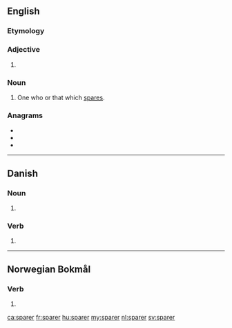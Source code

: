 ==English==

===Etymology===
{{suffix|en|spare|er}}

===Adjective===
{{head|en|adjective comparative form}}

# {{en-comparative of|spare}}

===Noun===
{{en-noun}}

# One who or that which [[spare]]s.

===Anagrams===
* {{l|en|parers}}
* {{l|en|parser}}
* {{l|en|rapers}}

----

==Danish==

===Noun===
{{head|da|noun form|g=c}}

# {{plural indefinite of|spar|lang=da}}

===Verb===
{{head|da|verb form}}

# {{present tense of|spare|lang=da}}

----

==Norwegian Bokmål==

===Verb===
{{head|nb|verb form}}

# {{present tense of|spare|lang=nb}}

[[ca:sparer]]
[[fr:sparer]]
[[hu:sparer]]
[[my:sparer]]
[[nl:sparer]]
[[sv:sparer]]